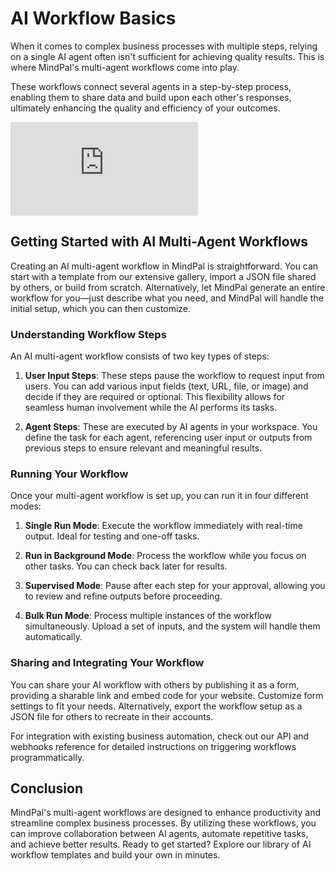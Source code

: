 # AI Workflow Basics

When it comes to complex business processes with multiple steps, relying on a single AI agent often isn't sufficient for achieving quality results. This is where MindPal's multi-agent workflows come into play. 

These workflows connect several agents in a step-by-step process, enabling them to share data and build upon each other's responses, ultimately enhancing the quality and efficiency of your outcomes.

<iframe
  style={{
    width: '100%',
    aspectRatio: '16/9',
    marginTop: '32px'
  }}
  src="https://www.youtube.com/embed/n-zo3hs4SgQ"
  title="Multi-Agent Workflows Tutorial"
  frameBorder="0"
  allow="accelerometer; autoplay; clipboard-write; encrypted-media; gyroscope; picture-in-picture; web-share"
  allowFullScreen
></iframe>

## Getting Started with AI Multi-Agent Workflows

Creating an AI multi-agent workflow in MindPal is straightforward. You can start with a template from our extensive gallery, import a JSON file shared by others, or build from scratch. Alternatively, let MindPal generate an entire workflow for you—just describe what you need, and MindPal will handle the initial setup, which you can then customize.

### Understanding Workflow Steps

An AI multi-agent workflow consists of two key types of steps:

1. **User Input Steps**: These steps pause the workflow to request input from users. You can add various input fields (text, URL, file, or image) and decide if they are required or optional. This flexibility allows for seamless human involvement while the AI performs its tasks.

2. **Agent Steps**: These are executed by AI agents in your workspace. You define the task for each agent, referencing user input or outputs from previous steps to ensure relevant and meaningful results.

### Running Your Workflow

Once your multi-agent workflow is set up, you can run it in four different modes:

1. **Single Run Mode**: Execute the workflow immediately with real-time output. Ideal for testing and one-off tasks.
   
2. **Run in Background Mode**: Process the workflow while you focus on other tasks. You can check back later for results.

3. **Supervised Mode**: Pause after each step for your approval, allowing you to review and refine outputs before proceeding.

4. **Bulk Run Mode**: Process multiple instances of the workflow simultaneously. Upload a set of inputs, and the system will handle them automatically.

### Sharing and Integrating Your Workflow

You can share your AI workflow with others by publishing it as a form, providing a sharable link and embed code for your website. Customize form settings to fit your needs. Alternatively, export the workflow setup as a JSON file for others to recreate in their accounts.

For integration with existing business automation, check out our API and webhooks reference for detailed instructions on triggering workflows programmatically.

## Conclusion

MindPal's multi-agent workflows are designed to enhance productivity and streamline complex business processes. By utilizing these workflows, you can improve collaboration between AI agents, automate repetitive tasks, and achieve better results. Ready to get started? Explore our library of AI workflow templates and build your own in minutes.


<PageFooter />
